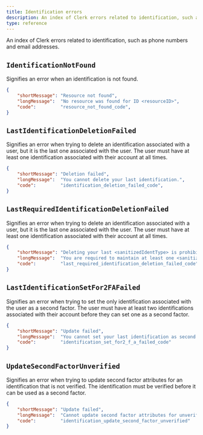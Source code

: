 ```yaml
---
title: Identification errors
description: An index of Clerk errors related to identification, such as phone numbers and email addresses.
type: reference
---
```


An index of Clerk errors related to identification, such as phone numbers and email addresses.

## `IdentificationNotFound`

Signifies an error when an identification is not found.

```json {{ prettier: false }}
{
    "shortMessage": "Resource not found",
    "longMessage":  "No resource was found for ID <resourceID>",
    "code":         "resource_not_found_code",
}
```

## <code>LastIdentification<wbr />DeletionFailed</code>

Signifies an error when trying to delete an identification associated with a user, but it is the last one associated with the user. The user must have at least one identification associated with their account at all times.

```json {{ prettier: false }}
{
    "shortMessage": "Deletion failed",
    "longMessage":  "You cannot delete your last identification.",
    "code":         "identification_deletion_failed_code",
}
```

## <code>LastRequiredIdentification<wbr />DeletionFailed</code>

Signifies an error when trying to delete an identification associated with a user, but it is the last one associated with the user. The user must have at least one identification associated with their account at all times.

```json {{ prettier: false }}
{
    "shortMessage": "Deleting your last <sanitizedIdentType> is prohibited",
    "longMessage":  "You are required to maintain at least one <sanitizedIdentType> in your account at all times",
    "code":         "last_required_identification_deletion_failed_code",
}
```

## <code>LastIdentificationSet<wbr />For2FAFailed</code>

Signifies an error when trying to set the only identification associated with the user as a second factor. The user must have at least two identifications associated with their account before they can set one as a second factor.

```json {{ prettier: false }}
{
    "shortMessage": "Update failed",
    "longMessage":  "You cannot set your last identification as second factor.",
    "code":         "identification_set_for2_f_a_failed_code"
}
```

## <code>UpdateSecondFactor<wbr />Unverified</code>

Signifies an error when trying to update second factor attributes for an identification that is not verified. The identification must be verified before it can be used as a second factor.

```json {{ prettier: false }}
{
    "shortMessage": "Update failed",
    "longMessage":  "Cannot update second factor attributes for unverified identification",
    "code":         "identification_update_second_factor_unverified"
}
```
